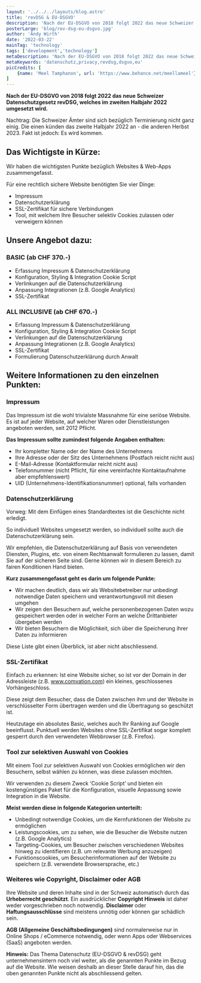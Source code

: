 ```yaml
---
layout: '../../../layouts/blog.astro'
title: 'revDSG & EU-DSGVO'
description: 'Nach der EU-DSGVO von 2018 folgt 2022 das neue Schweizer Datenschutzgesetz revDSG, welches im zweiten Halbjahr 2022 umgesetzt wird.'
posterLarge: 'blog/rev-dsg-eu-dsgvo.jpg'
author: 'Andy Wirth'
date: '2022-03-22'
mainTag: 'technology'
tags: ['development','technology']
metaDescription: 'Nach der EU-DSGVO von 2018 folgt 2022 das neue Schweizer Datenschutzgesetz revDSG, welches im zweiten Halbjahr 2022 umgesetzt wird.'
metaKeywords: 'datenschutz,privacy,revdsg,dsgvo,eu'
picCredits: [
    {name: 'Meel Tamphanon', url: 'https://www.behance.net/meellameel'}
]
---
```



**Nach der EU-DSGVO von 2018 folgt 2022 das neue Schweizer Datenschutzgesetz revDSG, welches im zweiten Halbjahr 2022 umgesetzt wird.**

Nachtrag: Die Schweizer Ämter sind sich bezüglich Terminierung nicht ganz einig. Die einen künden das zweite Halbjahr 2022 an - die anderen Herbst 2023. Fakt ist jedoch: Es wird kommen.

## Das Wichtigste in Kürze:

Wir haben die wichtigsten Punkte bezüglich Websites & Web-Apps zusammengefasst.

Für eine rechtlich sichere Website benötigten Sie vier Dinge:

  * Impressum
  * Datenschutzerklärung
  * SSL-Zertifikat für sichere Verbindungen
  * Tool, mit welchem Ihre Besucher selektiv Cookies zulassen oder verweigern können

## Unsere Angebot dazu:

### BASIC (ab CHF 370.-)
  * Erfassung Impressum & Datenschutzerklärung
  * Konfiguration, Styling & Integration Cookie Script
  * Verlinkungen auf die Datenschutzerklärung
  * Anpassung Integrationen (z.B. Google Analytics)
  * SSL-Zertifikat

### ALL INCLUSIVE (ab CHF 670.-)
  * Erfassung Impressum & Datenschutzerklärung
  * Konfiguration, Styling & Integration Cookie Script
  * Verlinkungen auf die Datenschutzerklärung
  * Anpassung Integrationen (z.B. Google Analytics)
  * SSL-Zertifikat
  * Formulierung Datenschutzerklärung durch Anwalt

## Weitere Informationen zu den einzelnen Punkten:

### Impressum

Das Impressum ist die wohl trivialste Massnahme für eine seriöse Website. Es ist auf jeder Website, auf welcher Waren oder Dienstleistungen angeboten werden, seit 2012 Pflicht.

**Das Impressum sollte zumindest folgende Angaben enthalten:**

  * Ihr kompletter Name oder der Name des Unternehmens
  * Ihre Adresse oder der Sitz des Unternehmens (Postfach reicht nicht aus)
  * E-Mail-Adresse (Kontaktformular reicht nicht aus)
  * Telefonnummer (nicht Pflicht, für eine vereinfachte Kontaktaufnahme aber empfehlenswert)
  * UID (Unternehmens-Identifikationsnummer) optional, falls vorhanden

### Datenschutzerklärung

Vorweg: Mit dem Einfügen eines Standardtextes ist die Geschichte nicht erledigt.

So individuell Websites umgesetzt werden, so individuell sollte auch die Datenschutzerklärung sein.

Wir empfehlen, die Datenschutzerklärung auf Basis von verwendeten Diensten, Plugins, etc. von einem Rechtsanwalt formulieren zu lassen, damit Sie auf der sicheren Seite sind. Gerne können wir in diesem Bereich zu fairen Konditionen Hand bieten.

**Kurz zusammengefasst geht es darin um folgende Punkte:**

  * Wir machen deutlich, dass wir als Websitebetreiber nur unbedingt notwendige Daten speichern und verantwortungsvoll mit diesen umgehen
  * Wir zeigen den Besuchern auf, welche personenbezogenen Daten wozu gespeichert werden oder in welcher Form an welche Drittanbieter übergeben werden
  * Wir bieten Besuchern die Möglichkeit, sich über die Speicherung ihrer Daten zu informieren

Diese Liste gibt einen Überblick, ist aber nicht abschliessend.

### SSL-Zertifikat

Einfach zu erkennen: Ist eine Website sicher, so ist vor der Domain in der Adressleiste (z.B. www.comvation.com) ein kleines, geschlossenes Vorhängeschloss.

Diese zeigt dem Besucher, dass die Daten zwischen ihm und der Website in verschlüsselter Form übertragen werden und die Übertragung so geschützt ist.

Heutzutage ein absolutes Basic, welches auch Ihr Ranking auf Google beeinflusst. Punktuell werden Websites ohne SSL-Zertifikat sogar komplett gesperrt durch den verwendeten Webbrowser (z.B. Firefox).

### Tool zur selektiven Auswahl von Cookies

Mit einem Tool zur selektiven Auswahl von Cookies ermöglichen wir den Besuchern, selbst wählen zu können, was diese zulassen möchten.

Wir verwenden zu diesem Zweck ‘Cookie Script’ und bieten ein kostengünstiges Paket für die Konfiguration, visuelle Anpassung sowie Integration in die Website.

**Meist werden diese in folgende Kategorien unterteilt:**

  * Unbedingt notwendige Cookies, um die Kernfunktionen der Website zu ermöglichen
  * Leistungscookies, um zu sehen, wie die Besucher die Website nutzen (z.B. Google Analytics)
  * Targeting-Cookies, um Besucher zwischen verschiedenen Websites hinweg zu identifieren (z.B. um relevante Werbung anzuzeigen)
  * Funktionscookies, um Besucherinformationen auf der Website zu speichern (z.B. verwendete Browsersprache, etc.)

### Weiteres wie Copyright, Disclaimer oder AGB

Ihre Website und deren Inhalte sind in der Schweiz automatisch durch das **Urheberrecht geschützt**. Ein ausdrücklicher **Copyright Hinweis** ist daher weder vorgeschrieben noch notwendig. **Disclaimer** oder **Haftungsausschlüsse** sind meistens unnötig oder können gar schädlich sein.

**AGB (Allgemeine Geschäftsbedingungen)** sind normalerweise nur in Online Shops / eCommerce notwendig, oder wenn Apps oder Webservices (SaaS) angeboten werden.


**Hinweis:** Das Thema Datenschutz (EU-DSGVO & revDSG) geht unternehmensintern noch viel weiter, als die genannten Punkte im Bezug auf die Website. Wie weisen deshalb an dieser Stelle darauf hin, das die oben genannten Punkte nicht als abschliessend gelten.
